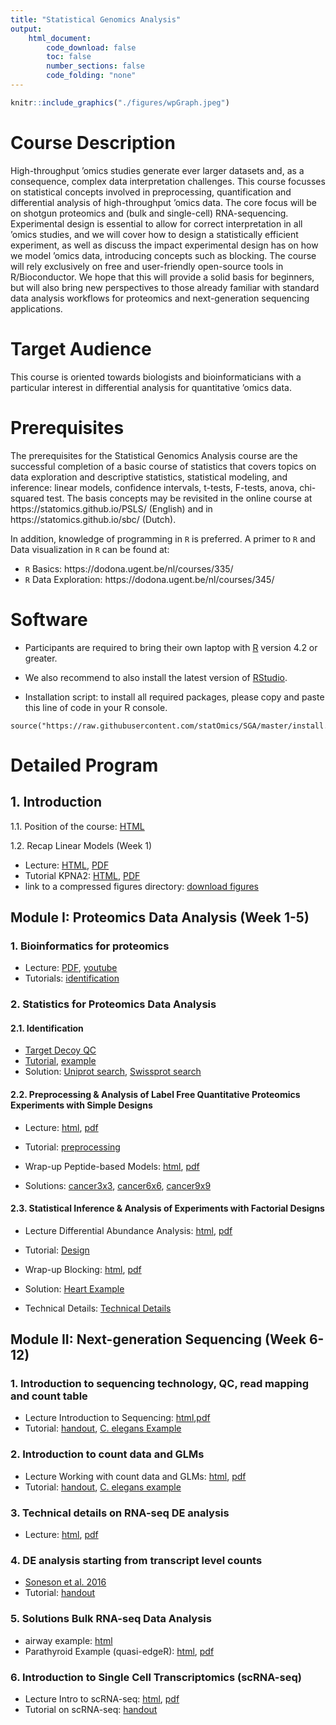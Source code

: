 ```yaml
---
title: "Statistical Genomics Analysis"
output:
    html_document:
        code_download: false
        toc: false
        number_sections: false
        code_folding: "none"
---
```



```r
knitr::include_graphics("./figures/wpGraph.jpeg")
```


# Course Description

High-throughput 'omics studies generate ever larger datasets and, as a consequence, complex data interpretation challenges. This course focusses on statistical concepts involved in preprocessing, quantification and differential analysis of high-throughput 'omics data. The core focus will be on shotgun proteomics and (bulk and single-cell) RNA-sequencing. Experimental design is essential to allow for correct interpretation in all 'omics studies, and we will cover how to design a statistically efficient experiment, as well as discuss the impact experimental design has on how we model 'omics data, introducing concepts such as blocking. The course will rely exclusively on free and user-friendly open-source tools in R/Bioconductor. We hope that this will provide a solid basis for beginners, but will also bring new perspectives to those already familiar with standard data analysis workflows for proteomics and next-generation sequencing applications.

# Target Audience

This course is oriented towards biologists and bioinformaticians with a particular interest in differential analysis for quantitative 'omics data.

# Prerequisites

The prerequisites for the Statistical Genomics Analysis course are the successful completion of a basic course of statistics that covers topics on data exploration and descriptive statistics, statistical modeling, and inference: linear models, confidence intervals, t-tests, F-tests, anova, chi-squared test.
The basis concepts may be revisited in the online course at https://statomics.github.io/PSLS/ (English) and in https://statomics.github.io/sbc/ (Dutch).

In addition, knowledge of programming in `R` is preferred. A primer to `R` and Data visualization in `R` can be found at:

 - `R` Basics: https://dodona.ugent.be/nl/courses/335/
 - `R` Data Exploration: https://dodona.ugent.be/nl/courses/345/


# Software 

- Participants are required to bring their own laptop with [R](https://www.r-project.org/) version 4.2 or greater. 

- We also recommend to also install the latest version of [RStudio](https://www.rstudio.com/products/rstudio/download/).

- Installation script: to install all required packages, please copy and paste this line of code in your R console.

```
source("https://raw.githubusercontent.com/statOmics/SGA/master/install.R")
```



# Detailed Program

## 1. Introduction

1.1. Position of the course: [HTML](./intro.html) 

1.2. Recap Linear Models (Week 1)

   - Lecture: [HTML](./recapGeneralLinearModel.html), [PDF](./recapGeneralLinearModel.pdf)
   - Tutorial KPNA2: [HTML](./multipleRegression_KPNA2.html),  [PDF](./multipleRegression_KPNA2.pdf)
   - link to a compressed figures directory: [download figures](https://raw.githubusercontent.com/statOmics/SGA/master/figures.tar.gz)



## Module I: Proteomics Data Analysis (Week 1-5)

### 1. Bioinformatics for proteomics
   
   - Lecture: [PDF](./docs/martens_proteomics_bioinformatics.pdf), [youtube](https://www.youtube.com/watch?v=ZgwNWRul98o)
   - Tutorials: [identification](https://www.compomics.com/bioinformatics-for-proteomics/)

### 2. Statistics for Proteomics Data Analysis
   
#### 2.1. Identification

- [Target Decoy QC](TargetDecoy.html)
- [Tutorial](TargetDecoyTutorial.html), [example](mzIDMsgfSwissprotExample.html)
- Solution: [Uniprot search](mzIDuniprotTutorial.html), [Swissprot search](mzIDswissprotTutorial.html)

#### 2.2. Preprocessing & Analysis of Label Free Quantitative Proteomics Experiments with Simple Designs
  - Lecture: [html](./pda_quantification_preprocessing.html), [pdf](./pda_quantification_preprocessing.pdf)
  - Tutorial: [preprocessing](./pda_tutorialPreprocessing.html)
  - Wrap-up Peptide-based Models: [html](./pda_robustSummarisation_peptideModels.html), [pdf](./pda_robustSummarisation_peptideModels.pdf)
  
  - Solutions: [cancer3x3](cancer3x3.html), [cancer6x6](cancer6x6.html), [cancer9x9](cancer9x9.html)


#### 2.3. Statistical Inference & Analysis of Experiments with Factorial Designs
  - Lecture Differential Abundance Analysis: [html](./pda_quantification_inference.html), [pdf](./pda_quantification_inference.pdf)
  - Tutorial: [Design](pda_tutorialDesign.html)
  - Wrap-up Blocking: [html](./pda_blocking_wrapup.html), [pdf](./pda_blocking_wrapup.pdf)
  

  - Solution: [Heart Example](heartMainInteraction.html)
  - Technical Details: [Technical Details](technicalDetailsProteomics.html)
  
## Module II: Next-generation Sequencing (Week 6-12)
  
### 1. Introduction to sequencing technology, QC, read mapping and count table

- Lecture Introduction to Sequencing: [html](./sequencing_intro.html),[pdf](./sequencing_intro.pdf)
- Tutorial: [handout](./sequencingTutorial1_mapping.html), [C. elegans Example](./docs/elegansAlignmentCountTable.html)

### 2. Introduction to count data and GLMs

- Lecture Working with count data and GLMs: [html](./sequencing_countData.html), [pdf](./sequencing_countData.pdf)
- Tutorial: [handout](sequencingTutorial2_DE.html), [C. elegans example](./elegansDE.html)

### 3. Technical details on RNA-seq DE analysis

- Lecture: [html](./sequencing_technicalDE.html), [pdf](./sequencing_technicalDE.pdf)

### 4. DE analysis starting from transcript level counts

- [Soneson et al. 2016](https://f1000research.com/articles/4-1521/v2)
- Tutorial: [handout](./sequencingTutorial3_DE.html)

### 5. Solutions Bulk RNA-seq Data Analysis

- airway example: [html](./airway.html)
- Parathyroid Example (quasi-edgeR): [html](./parathyroid.html), [pdf](./parathyroid.pdf)


### 6. Introduction to Single Cell Transcriptomics (scRNA-seq) 

- Lecture Intro to scRNA-seq: [html](./sequencing_singleCell.html), [pdf](./sequencing_singleCell.pdf)
- Tutorial on scRNA-seq: [handout](./scRNA-seq-Tutorial.html)

